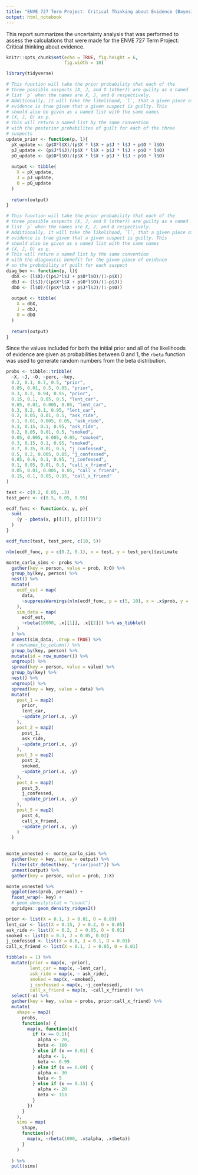 ```yaml
---
title: "ENVE 727 Term Project: Critical Thinking about Evidence (Bayesian Belief Networks)"
output: html_notebook
---
```


This report summarizes the uncertainty analysis that was performed to assess the calculations that were made for the ENVE 727 Term Project: Critical thinking about evidence. 

```r
knitr::opts_chunk$set(echo = TRUE, fig.height = 6,
                      fig.width = 10)
```

```r
library(tidyverse)

```

```r
# This function will take the prior probability that each of the 
# three possible suspects (X, J, and O (other)) are guilty as a named 
# list `p` when the names are X, J, and O respectively.
# Additionally, it will take the likelihood, `l`, that a given piece of 
# evidence is true given that a given suspect is guilty. This 
# should also be given as a named list with the same names 
# (X, J, O) as p. 
# This will return a named list by the same convention 
# with the posterior probabilites of guilt for each of the three
# suspects
update_prior <- function(p, l){
  pX_update <- (p$X*l$X)/(p$X * l$X + p$J * l$J + p$O * l$O)
  pJ_update <- (p$J*l$J)/(p$X * l$X + p$J * l$J + p$O * l$O)
  pO_update <- (p$O*l$O)/(p$X * l$X + p$J * l$J + p$O * l$O)
  
  output <- tibble(
    X = pX_update,
    J = pJ_update,
    O = pO_update
  )
  
  return(output)
}

# This function will take the prior probability that each of the 
# three possible suspects (X, J, and O (other)) are guilty as a named 
# list `p` when the names are X, J, and O respectively.
# Additionally, it will take the likelihood, `l`, that a given piece of 
# evidence is true given that a given suspect is guilty. This 
# should also be given as a named list with the same names 
# (X, J, O) as p. 
# This will return a named list by the same convention 
# with the diagnostic benefit for the given piece of evidence 
# on the probability of guilt for each suspect
diag_ben <- function(p, l){
  dbX <- (l$X)/((p$J*l$J + p$O*l$O)/(1-p$X))
  dbJ <- (l$J)/((p$X*l$X + p$O*l$O)/(1-p$J))
  dbO <- (l$O)/((p$X*l$X + p$J*l$J)/(1-p$O))
  
  output <- tibble(
    X = dbX,
    J = dbJ, 
    O = dbO
  )
  
  return(output)
}
```

Since the values included for both the initial prior and all of the likelihoods of evidence are given as probabilities between 0 and 1, the `rbeta` function was used to generate random numbers from the beta distribution. 

```r
probs <- tibble::tribble(
  ~X, ~J, ~O, ~perc, ~key,
  0.2, 0.1, 0.7, 0.5, "prior",
  0.05, 0.01, 0.5, 0.05, "prior",
  0.3, 0.2, 0.94, 0.95, "prior",
  0.15, 0.1, 0.05, 0.5, "lent_car",
  0.05, 0.01, 0.005, 0.05, "lent_car",
  0.3, 0.2, 0.1, 0.95, "lent_car",
  0.2, 0.05, 0.01, 0.5, "ask_ride",
  0.1, 0.01, 0.005, 0.05, "ask_ride",
  0.3, 0.15, 0.1, 0.95, "ask_ride",
  0.2, 0.05, 0.01, 0.5, "smoked",
  0.05, 0.005, 0.005, 0.05, "smoked",
  0.3, 0.15, 0.1, 0.95, "smoked",
  0.7, 0.35, 0.01, 0.5, "j_confessed",
  0.5, 0.2, 0.005, 0.05, "j_confessed",
  0.85, 0.6, 0.1, 0.95, "j_confessed",
  0.1, 0.05, 0.01, 0.5, "call_x_friend",
  0.05, 0.01, 0.005, 0.05, "call_x_friend",
  0.15, 0.1, 0.05, 0.95, "call_x_friend"
)

test <- c(0.2, 0.05, .3)
test_perc <- c(0.5, 0.05, 0.95)

ecdf_func <- function(x, y, p){
  sum(
    (y - pbeta(x, p[[1]], p[[2]]))^2
  )
}

ecdf_func(test, test_perc, c(10, 5))

nlm(ecdf_func, p = c(0.2, 0.1), x = test, y = test_perc)$estimate
```

```r
monte_carlo_sims <- probs %>% 
  gather(key = person, value = prob, X:O) %>% 
  group_by(key, person) %>% 
  nest() %>% 
  mutate(
    ecdf_est = map(
      data, 
      ~suppressWarnings(nlm(ecdf_func, p = c(5, 10), x = .x$prob, y = .x$perc)$estimate)
    ), 
    sim_data = map(
      ecdf_est, 
      ~rbeta(10000, .x[[1]], .x[[2]]) %>% as_tibble()
    )
  ) %>% 
  unnest(sim_data, .drop = TRUE) %>% 
  # rownames_to_column() %>% 
  group_by(key, person) %>% 
  mutate(id = row_number()) %>%  
  ungroup() %>% 
  spread(key = person, value = value) %>% 
  group_by(key) %>% 
  nest() %>% 
  ungroup() %>% 
  spread(key = key, value = data) %>% 
  mutate(
    post_1 = map2(
      prior,
      lent_car,
      ~update_prior(.x, .y)
    ),
    post_2 = map2(
      post_1, 
      ask_ride,
      ~update_prior(.x, .y)
    ),
    post_3 = map2(
      post_2, 
      smoked, 
      ~update_prior(.x, .y)
    ),
    post_4 = map2(
      post_3,
      j_confessed,
      ~update_prior(.x, .y)
    ),
    post_5 = map2(
      post_4,
      call_x_friend,
      ~update_prior(.x, .y)
    )
  ) 
  

```

```r
monte_unnested <- monte_carlo_sims %>% 
  gather(key = key, value = output) %>% 
  filter(str_detect(key, "prior|post")) %>% 
  unnest(output) %>% 
  gather(key = person, value = prob, J:X) 

```

```r
monte_unnested %>% 
  ggplot(aes(prob, person)) + 
  facet_wrap(~ key) + 
  # geom_density(stat = "count")
  ggridges::geom_density_ridges2()

```


```r
prior <- list(X = 0.1, J = 0.01, O = 0.89)
lent_car <- list(X = 0.15, J = 0.2, O = 0.05)
ask_ride <- list(X = 0.2, J = 0.05, O = 0.01)
smoked <- list(X = 0.3, J = 0.05, 0.01)
j_confessed <- list(X = 0.6, J = 0.1, O = 0.01)
call_x_friend <- list(X = 0.1, J = 0.05, O = 0.01)

tibble(x = 1) %>% 
  mutate(prior = map(x, ~prior),
         lent_car = map(x, ~lent_car),
         ask_ride = map(x, ~ ask_ride),
         smoked = map(x, ~smoked),
         j_confessed = map(x, ~j_confessed),
         call_x_friend = map(x, ~call_x_friend)) %>% 
  select(-x) %>% 
  gather(key = key, value = probs, prior:call_x_friend) %>% 
  mutate(
    shape = map2(
      probs,
      function(x) {
        map(x, function(x){
          if (x == 0.1){
            alpha <- 20,
            beta <- 160
          } else if (x == 0.01) {
            alpha <- 1, 
            beta <- 0.99
          } else if (x == 0.89) {
            alpha <- 30
            beta <- 5
          } else if (x == 0.15) {
            alpha <- 20
            beta <- 113
          } 
        })
      }
    ),
    sims = map(
      shape, 
      function(x){
        map(x, ~rbeta(1000, .x$alpha, .x$beta))
      }
    )
  
  ) %>% 
  pull(sims)
```

